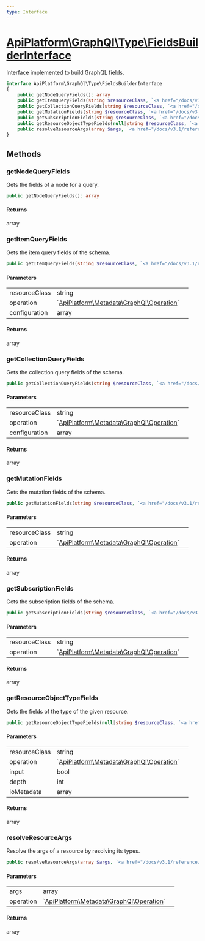 ```yaml
---
type: Interface
---
```


# [ApiPlatform\GraphQl\Type\FieldsBuilderInterface](/docs/v3.1/reference/GraphQl/Type/FieldsBuilderInterface)

Interface implemented to build GraphQL fields.



```php
interface ApiPlatform\GraphQl\Type\FieldsBuilderInterface
{
    public getNodeQueryFields(): array
    public getItemQueryFields(string $resourceClass, `<a href="/docs/v3.1/reference/Metadata/GraphQl/Operation">ApiPlatform\Metadata\GraphQl\Operation</a>` $operation, array $configuration): array
    public getCollectionQueryFields(string $resourceClass, `<a href="/docs/v3.1/reference/Metadata/GraphQl/Operation">ApiPlatform\Metadata\GraphQl\Operation</a>` $operation, array $configuration): array
    public getMutationFields(string $resourceClass, `<a href="/docs/v3.1/reference/Metadata/GraphQl/Operation">ApiPlatform\Metadata\GraphQl\Operation</a>` $operation): array
    public getSubscriptionFields(string $resourceClass, `<a href="/docs/v3.1/reference/Metadata/GraphQl/Operation">ApiPlatform\Metadata\GraphQl\Operation</a>` $operation): array
    public getResourceObjectTypeFields(null|string $resourceClass, `<a href="/docs/v3.1/reference/Metadata/GraphQl/Operation">ApiPlatform\Metadata\GraphQl\Operation</a>` $operation, bool $input, int $depth, null|array $ioMetadata): array
    public resolveResourceArgs(array $args, `<a href="/docs/v3.1/reference/Metadata/GraphQl/Operation">ApiPlatform\Metadata\GraphQl\Operation</a>` $operation): array
}
```
## Methods

### getNodeQueryFields

Gets the fields of a node for a query.

```php
public getNodeQueryFields(): array
```

#### Returns

array

### getItemQueryFields

Gets the item query fields of the schema.

```php
public getItemQueryFields(string $resourceClass, `<a href="/docs/v3.1/reference/Metadata/GraphQl/Operation">ApiPlatform\Metadata\GraphQl\Operation</a>` $operation, array $configuration): array
```

#### Parameters

<table><tbody>
<tr><td>resourceClass</td><td>string</td><td></td></tr><tr><td>operation</td><td>`<a href="/docs/v3.1/reference/Metadata/GraphQl/Operation">ApiPlatform\Metadata\GraphQl\Operation</a>`</td><td></td></tr><tr><td>configuration</td><td>array</td><td></td></tr>
</tbody>
</table>

#### Returns

array

### getCollectionQueryFields

Gets the collection query fields of the schema.

```php
public getCollectionQueryFields(string $resourceClass, `<a href="/docs/v3.1/reference/Metadata/GraphQl/Operation">ApiPlatform\Metadata\GraphQl\Operation</a>` $operation, array $configuration): array
```

#### Parameters

<table><tbody>
<tr><td>resourceClass</td><td>string</td><td></td></tr><tr><td>operation</td><td>`<a href="/docs/v3.1/reference/Metadata/GraphQl/Operation">ApiPlatform\Metadata\GraphQl\Operation</a>`</td><td></td></tr><tr><td>configuration</td><td>array</td><td></td></tr>
</tbody>
</table>

#### Returns

array

### getMutationFields

Gets the mutation fields of the schema.

```php
public getMutationFields(string $resourceClass, `<a href="/docs/v3.1/reference/Metadata/GraphQl/Operation">ApiPlatform\Metadata\GraphQl\Operation</a>` $operation): array
```

#### Parameters

<table><tbody>
<tr><td>resourceClass</td><td>string</td><td></td></tr><tr><td>operation</td><td>`<a href="/docs/v3.1/reference/Metadata/GraphQl/Operation">ApiPlatform\Metadata\GraphQl\Operation</a>`</td><td></td></tr>
</tbody>
</table>

#### Returns

array

### getSubscriptionFields

Gets the subscription fields of the schema.

```php
public getSubscriptionFields(string $resourceClass, `<a href="/docs/v3.1/reference/Metadata/GraphQl/Operation">ApiPlatform\Metadata\GraphQl\Operation</a>` $operation): array
```

#### Parameters

<table><tbody>
<tr><td>resourceClass</td><td>string</td><td></td></tr><tr><td>operation</td><td>`<a href="/docs/v3.1/reference/Metadata/GraphQl/Operation">ApiPlatform\Metadata\GraphQl\Operation</a>`</td><td></td></tr>
</tbody>
</table>

#### Returns

array

### getResourceObjectTypeFields

Gets the fields of the type of the given resource.

```php
public getResourceObjectTypeFields(null|string $resourceClass, `<a href="/docs/v3.1/reference/Metadata/GraphQl/Operation">ApiPlatform\Metadata\GraphQl\Operation</a>` $operation, bool $input, int $depth, null|array $ioMetadata): array
```

#### Parameters

<table><tbody>
<tr><td>resourceClass</td><td>string</td><td></td></tr><tr><td>operation</td><td>`<a href="/docs/v3.1/reference/Metadata/GraphQl/Operation">ApiPlatform\Metadata\GraphQl\Operation</a>`</td><td></td></tr><tr><td>input</td><td>bool</td><td></td></tr><tr><td>depth</td><td>int</td><td></td></tr><tr><td>ioMetadata</td><td>array</td><td></td></tr>
</tbody>
</table>

#### Returns

array

### resolveResourceArgs

Resolve the args of a resource by resolving its types.

```php
public resolveResourceArgs(array $args, `<a href="/docs/v3.1/reference/Metadata/GraphQl/Operation">ApiPlatform\Metadata\GraphQl\Operation</a>` $operation): array
```

#### Parameters

<table><tbody>
<tr><td>args</td><td>array</td><td></td></tr><tr><td>operation</td><td>`<a href="/docs/v3.1/reference/Metadata/GraphQl/Operation">ApiPlatform\Metadata\GraphQl\Operation</a>`</td><td></td></tr>
</tbody>
</table>

#### Returns

array
